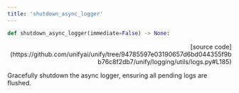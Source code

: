 ```yaml
---
title: 'shutdown_async_logger'
---
```


```python
def shutdown_async_logger(immediate=False) -> None:
```

<p align="right">[source code](https://github.com/unifyai/unify/tree/94785597e03190657d6bd044355f9bb76c8f2db7/unify/logging/utils/logs.py#L185)</p>

Gracefully shutdown the async logger, ensuring all pending logs are flushed.